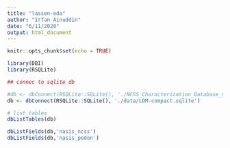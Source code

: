 ```yaml
---
title: "lassen-eda"
author: "Irfan Ainuddin"
date: "6/11/2020"
output: html_document
---
```


```r
knitr::opts_chunk$set(echo = TRUE)
```

```r
library(DBI)
library(RSQLite)

```

```r
## connec to sqlite db

#db <- dbConnect(RSQLite::SQLite(), './NCSS_Characterization_Database_newSchema_20200114.sqlite')
db <- dbConnect(RSQLite::SQLite(), './data/LDM-compact.sqlite')

```

```r
# list tables
dbListTables(db)
```

```r
dbListFields(db,'nasis_ncss')
dbListFields(db,'nasis_pedon')
```



